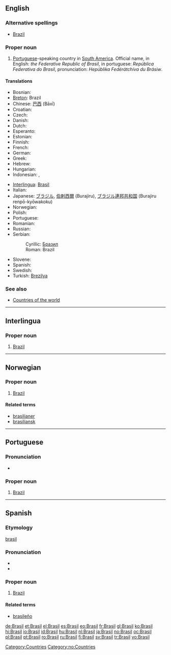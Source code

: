 {{see|brasil}}
==English==
{{wikipedia}}

===Alternative spellings===
* [[Brazil]]

===Proper noun===
{{en-proper noun}}

# [[Portuguese]]-speaking country in [[South America]]. Official name, in English: ''the Federative Republic of Brasil'', in portuguese: ''República Federativa do Brasil'', pronunciation: ''Hepúblika Fedérátchíva du Brásiw''.

====Translations====
{{trans-top|country in South America}}
* Bosnian: {{t-|bs|Brazil|m}}
* [[Breton]]: Brazil
* Chinese: [[巴西]] (Bāxī)
* Croatian: {{t-|hr|Brazil|m}}
* Czech: {{t+|cs|Brazílie}}
* Danish: {{t-|da|Brasilien}}
* Dutch: {{t+|nl|Brazilië}}
* Esperanto: {{t-|eo|Brazilo|xs=Esperanto}}
* Estonian: {{t+|et|Brasiilia}}
* Finnish: {{t+|fi|Brasilia}}
* French: {{t+|fr|Brésil|m}}
* German: {{t+|de|Brasilien|n}}
* Greek: {{t+|el|Βραζιλία|f|tr=Vrazilía|sc=Grek}}
* Hebrew: {{t+|he|ברזיל|tr=brazyl|sc=Hebr}}
* Hungarian: {{t+|hu|Brazília}}
* Indonesian: {{t+|id|Brasil|xs=Indonesian}}, {{t+|id|Brazil|xs=Indonesian}}
{{trans-mid}}
* [[Interlingua]]: [[Brasil]]
* Italian: {{t+|it|Brasile|m}}
* Japanese: [[ブラジル]], [[伯剌西爾]] (Burajiru), [[ブラジル]][[連邦]][[共和国]] (Burajiru renpō-kyōwakoku)
* Norwegian: {{t+|no|Brasil}}
* Polish: {{t+|pl|Brazylia|f}}
* Portuguese: {{t+|pt|Brasil|m}}
* Romanian: {{t+|ro|Brazilia|f}}
* Russian: {{t+|ru|Бразилия|f|tr=Brazílija|sc=Cyrl}}
* Serbian:
*: Cyrillic: [[Бразил]] {{m}}
*: Roman: Brazil {{m}}
* Slovene: {{t+|sl|Brazilija|f}}
* Spanish: {{t+|es|Brasil|m}}
* Swedish: {{t+|sv|Brasilien}}
* Turkish: [[Brezilya]]
{{trans-bottom}}

===See also===
* [[Appendix:Countries of the world|Countries of the world]]

[[Category:Countries]]

----

==Interlingua==

===Proper noun===
{{infl|ia|proper noun}}

# [[Brazil]]

----

==Norwegian==

===Proper noun===
{{infl|no|proper noun}}

# [[Brazil]]

====Related terms====
* [[brasilianer]]
* [[brasiliansk]]

[[Category:no:Countries]]

----

==Portuguese==

===Pronunciation===
*{{IPA|/bɾɐˈzil/|lang=pt}}

===Proper noun===
{{infl|pt|proper noun}}

# [[Brazil]]

----

==Spanish==

===Etymology===
[[brasil]]

===Pronunciation===
* {{audio|Es-Brasil.ogg|audio}}
* {{IPA|/bɾaˈsil/|lang=es}}

===Proper noun===
{{infl|es|proper noun}}

# [[Brazil]]

====Related terms====
* [[brasileño]]

[[de:Brasil]]
[[et:Brasil]]
[[el:Brasil]]
[[es:Brasil]]
[[eo:Brasil]]
[[fr:Brasil]]
[[gl:Brasil]]
[[ko:Brasil]]
[[hi:Brasil]]
[[io:Brasil]]
[[id:Brasil]]
[[hu:Brasil]]
[[nl:Brasil]]
[[ja:Brasil]]
[[no:Brasil]]
[[oc:Brasil]]
[[pl:Brasil]]
[[pt:Brasil]]
[[ro:Brasil]]
[[ru:Brasil]]
[[fi:Brasil]]
[[sv:Brasil]]
[[tr:Brasil]]
[[vo:Brasil]]
